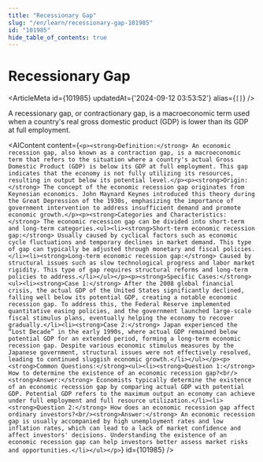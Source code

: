 ```yaml
---
title: "Recessionary Gap"
slug: "/en/learn/recessionary-gap-101985"
id: "101985"
hide_table_of_contents: true
---
```



# Recessionary Gap

<ArticleMeta id={101985} updatedAt={'2024-09-12 03:53:52'} alias={`[]`} />
<div className='border-solid border-b border-t-0 my-4 border-[var(--ifm-color-gray-300)]' />

A recessionary gap, or contractionary gap, is a macroeconomic term used when a country's real gross domestic product (GDP) is lower than its GDP at full employment.

<AIContent content={`<p><strong>Definition:</strong> An economic recession gap, also known as a contraction gap, is a macroeconomic term that refers to the situation where a country's actual Gross Domestic Product (GDP) is below its GDP at full employment. This gap indicates that the economy is not fully utilizing its resources, resulting in output below its potential level.</p><p><strong>Origin:</strong> The concept of the economic recession gap originates from Keynesian economics. John Maynard Keynes introduced this theory during the Great Depression of the 1930s, emphasizing the importance of government intervention to address insufficient demand and promote economic growth.</p><p><strong>Categories and Characteristics:</strong> The economic recession gap can be divided into short-term and long-term categories.<ul><li><strong>Short-term economic recession gap:</strong> Usually caused by cyclical factors such as economic cycle fluctuations and temporary declines in market demand. This type of gap can typically be adjusted through monetary and fiscal policies.</li><li><strong>Long-term economic recession gap:</strong> Caused by structural issues such as slow technological progress and labor market rigidity. This type of gap requires structural reforms and long-term policies to address.</li></ul></p><p><strong>Specific Cases:</strong><ul><li><strong>Case 1:</strong> After the 2008 global financial crisis, the actual GDP of the United States significantly declined, falling well below its potential GDP, creating a notable economic recession gap. To address this, the Federal Reserve implemented quantitative easing policies, and the government launched large-scale fiscal stimulus plans, eventually helping the economy to recover gradually.</li><li><strong>Case 2:</strong> Japan experienced the “Lost Decade” in the early 1990s, where actual GDP remained below potential GDP for an extended period, forming a long-term economic recession gap. Despite various economic stimulus measures by the Japanese government, structural issues were not effectively resolved, leading to continued sluggish economic growth.</li></ul></p><p><strong>Common Questions:</strong><ul><li><strong>Question 1:</strong> How to determine the existence of an economic recession gap?<br/><strong>Answer:</strong> Economists typically determine the existence of an economic recession gap by comparing actual GDP with potential GDP. Potential GDP refers to the maximum output an economy can achieve under full employment and full resource utilization.</li><li><strong>Question 2:</strong> How does an economic recession gap affect ordinary investors?<br/><strong>Answer:</strong> An economic recession gap is usually accompanied by high unemployment rates and low inflation rates, which can lead to a lack of market confidence and affect investors' decisions. Understanding the existence of an economic recession gap can help investors better assess market risks and opportunities.</li></ul></p>`} id={101985} />
